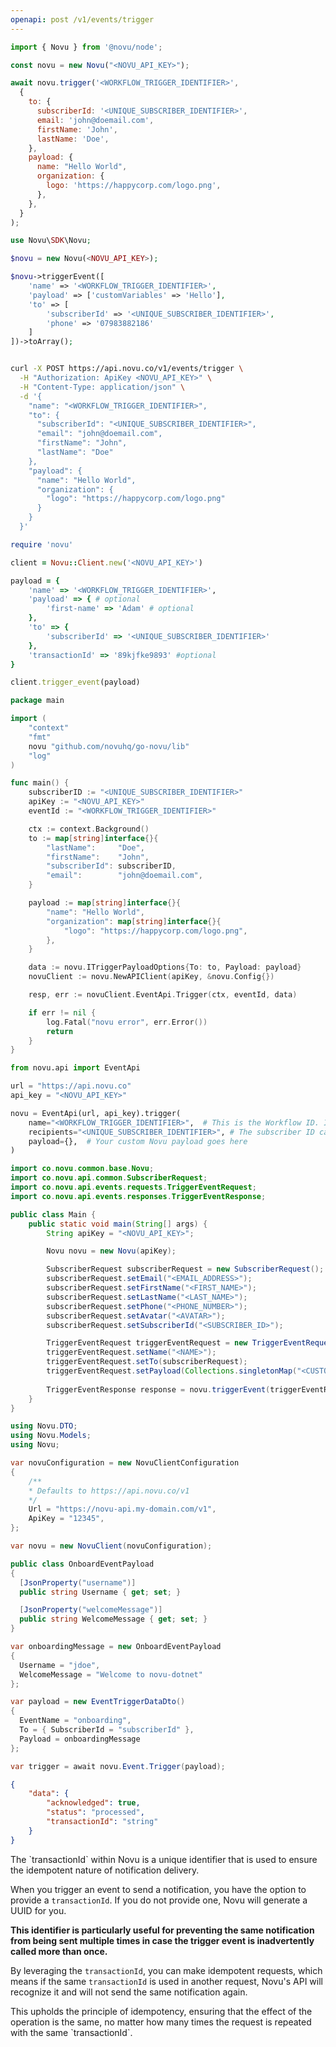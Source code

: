 ```yaml
---
openapi: post /v1/events/trigger
---
```



<ApikeyWarning />

<RequestExample>

```javascript Node.js
import { Novu } from '@novu/node';

const novu = new Novu("<NOVU_API_KEY>");

await novu.trigger('<WORKFLOW_TRIGGER_IDENTIFIER>',
  {
    to: {
      subscriberId: '<UNIQUE_SUBSCRIBER_IDENTIFIER>',
      email: 'john@doemail.com',
      firstName: 'John',
      lastName: 'Doe',
    },
    payload: {
      name: "Hello World",
      organization: {
        logo: 'https://happycorp.com/logo.png',
      },
    },
  }
);
```

```php PHP
use Novu\SDK\Novu;

$novu = new Novu(<NOVU_API_KEY>);

$novu->triggerEvent([
    'name' => '<WORKFLOW_TRIGGER_IDENTIFIER>',
    'payload' => ['customVariables' => 'Hello'],
    'to' => [
        'subscriberId' => '<UNIQUE_SUBSCRIBER_IDENTIFIER>',
        'phone' => '07983882186'
    ]
])->toArray();
```

```bash cURL

curl -X POST https://api.novu.co/v1/events/trigger \
  -H "Authorization: ApiKey <NOVU_API_KEY>" \
  -H "Content-Type: application/json" \
  -d '{
    "name": "<WORKFLOW_TRIGGER_IDENTIFIER>",
    "to": {
      "subscriberId": "<UNIQUE_SUBSCRIBER_IDENTIFIER>",
      "email": "john@doemail.com",
      "firstName": "John",
      "lastName": "Doe"
    },
    "payload": {
      "name": "Hello World",
      "organization": {
        "logo": "https://happycorp.com/logo.png"
      }
    }
  }'
```

```ruby Ruby
require 'novu'

client = Novu::Client.new('<NOVU_API_KEY>')

payload = {
    'name' => '<WORKFLOW_TRIGGER_IDENTIFIER>',
    'payload' => { # optional
        'first-name' => 'Adam' # optional
    },
    'to' => {
        'subscriberId' => '<UNIQUE_SUBSCRIBER_IDENTIFIER>'
    },
    'transactionId' => '89kjfke9893' #optional
}

client.trigger_event(payload)
```

```go Go
package main

import (
	"context"
	"fmt"
	novu "github.com/novuhq/go-novu/lib"
	"log"
)

func main() {
	subscriberID := "<UNIQUE_SUBSCRIBER_IDENTIFIER>"
	apiKey := "<NOVU_API_KEY>"
	eventId := "<WORKFLOW_TRIGGER_IDENTIFIER>"

	ctx := context.Background()
	to := map[string]interface{}{
		"lastName":     "Doe",
		"firstName":    "John",
		"subscriberId": subscriberID,
		"email":        "john@doemail.com",
	}

	payload := map[string]interface{}{
		"name": "Hello World",
		"organization": map[string]interface{}{
			"logo": "https://happycorp.com/logo.png",
		},
	}

	data := novu.ITriggerPayloadOptions{To: to, Payload: payload}
	novuClient := novu.NewAPIClient(apiKey, &novu.Config{})

	resp, err := novuClient.EventApi.Trigger(ctx, eventId, data)

	if err != nil {
		log.Fatal("novu error", err.Error())
		return
	}
}
```

```python Python
from novu.api import EventApi

url = "https://api.novu.co"
api_key = "<NOVU_API_KEY>"

novu = EventApi(url, api_key).trigger(
    name="<WORKFLOW_TRIGGER_IDENTIFIER>",  # This is the Workflow ID. It can be found on the workflow page.
    recipients="<UNIQUE_SUBSCRIBER_IDENTIFIER>", # The subscriber ID can be gotten from the dashboard.
    payload={},  # Your custom Novu payload goes here
)
```

```java Java
import co.novu.common.base.Novu;
import co.novu.api.common.SubscriberRequest;
import co.novu.api.events.requests.TriggerEventRequest;
import co.novu.api.events.responses.TriggerEventResponse;

public class Main {
    public static void main(String[] args) {
        String apiKey = "<NOVU_API_KEY>";

        Novu novu = new Novu(apiKey);

        SubscriberRequest subscriberRequest = new SubscriberRequest();
        subscriberRequest.setEmail("<EMAIL_ADDRESS>");
        subscriberRequest.setFirstName("<FIRST_NAME>");
        subscriberRequest.setLastName("<LAST_NAME>");
        subscriberRequest.setPhone("<PHONE_NUMBER>");
        subscriberRequest.setAvatar("<AVATAR>");
        subscriberRequest.setSubscriberId("<SUBSCRIBER_ID>");

        TriggerEventRequest triggerEventRequest = new TriggerEventRequest();
        triggerEventRequest.setName("<NAME>");
        triggerEventRequest.setTo(subscriberRequest);
        triggerEventRequest.setPayload(Collections.singletonMap("<CUSTOM_VARIABLE_NAME>", "<CUSTOM_VARIABLE_VALUE>"));
        
        TriggerEventResponse response = novu.triggerEvent(triggerEventRequest);
    }
}
```

```csharp .NET
using Novu.DTO;
using Novu.Models;
using Novu;

var novuConfiguration = new NovuClientConfiguration
{
    /** 
    * Defaults to https://api.novu.co/v1 
    */
    Url = "https://novu-api.my-domain.com/v1", 
    ApiKey = "12345",
};

var novu = new NovuClient(novuConfiguration);

public class OnboardEventPayload
{
  [JsonProperty("username")]
  public string Username { get; set; }

  [JsonProperty("welcomeMessage")]
  public string WelcomeMessage { get; set; }
}

var onboardingMessage = new OnboardEventPayload
{
  Username = "jdoe",
  WelcomeMessage = "Welcome to novu-dotnet"
};

var payload = new EventTriggerDataDto()
{
  EventName = "onboarding",
  To = { SubscriberId = "subscriberId" },
  Payload = onboardingMessage
};

var trigger = await novu.Event.Trigger(payload);
```

</RequestExample>

<ResponseExample>

```json Response
{
    "data": {
        "acknowledged": true,
        "status": "processed",
        "transactionId": "string"
    }
}
```

</ResponseExample>

<Accordion title="Idempotent nature of transactionId">
The `transactionId` within Novu is a unique identifier that is used to ensure the idempotent nature of notification delivery. 

When you trigger an event to send a notification, you have the option to provide a `transactionId`. If you do not provide one, Novu will generate a UUID for you. 

**This identifier is particularly useful for preventing the same notification from being sent multiple times in case the trigger event is inadvertently called more than once.**

By leveraging the `transactionId`, you can make idempotent requests, which means if the same `transactionId` is used in another request, Novu's API will recognize it and will not send the same notification again. 

<Note>
This upholds the principle of idempotency, ensuring that the effect of the operation is the same, no matter how many times the request is repeated with the same `transactionId`.
</Note>
</Accordion>

